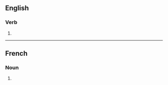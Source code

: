 ==English==

===Verb===
{{head|en|verb form}}

# {{en-third-person singular of|automate}}

----

==French==

===Noun===
{{head|fr|noun plural form|g=?}}

# {{plural of|automate|lang=fr}}